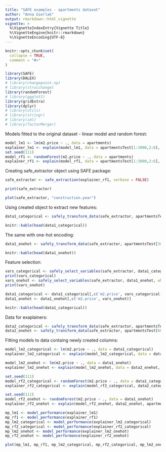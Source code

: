 ```yaml
---
title: "SAFE examples - apartments dataset"
author: "Anna Gierlak"
output: rmarkdown::html_vignette
vignette: >
  %\VignetteIndexEntry{Vignette Title}
  %\VignetteEngine{knitr::rmarkdown}
  %\VignetteEncoding{UTF-8}
---
```


```r
knitr::opts_chunk$set(
  collapse = TRUE,
  comment = "#>"
)
```

```r
library(SAFE)
library(DALEX)
# library(changepoint.np)
# library(strucchange)
library(randomForest)
# library(ggplot2)
library(gridExtra)
library(dplyr)
# library(utils)
# library(stringr)
# library(iml)
# library(factorMerger)
```

Models fitted to the original dataset - linear model and random forest:

```r
model_lm1 <- lm(m2.price ~ ., data = apartments)
explainer_lm1 <- explain(model_lm1, data = apartmentsTest[1:3000,2:6], y = apartmentsTest[1:3000,1], label = "lm1")
set.seed(111)
model_rf1 <- randomForest(m2.price ~ ., data = apartments)
explainer_rf1 <- explain(model_rf1, data = apartmentsTest[1:3000,2:6], y = apartmentsTest[1:3000,1], label = "rf1")
```


Creating safe_extractor object using SAFE package:

```r
safe_extractor <- safe_extraction(explainer_rf1, verbose = FALSE)
```

```r
print(safe_extractor)
```

```r
plot(safe_extractor, "construction.year")
```

Using created object to extract new features:

```r
data1_categorical <- safely_transform_data(safe_extractor, apartmentsTest[3001:6000,], encoding = "categorical", verbose = FALSE)
```

```r
knitr::kable(head(data1_categorical))
```

The same with one-hot encoding:

```r
data1_onehot <- safely_transform_data(safe_extractor, apartmentsTest[3001:6000,], encoding = "one-hot", verbose = FALSE)
```

```r
knitr::kable(head(data1_onehot))
```

Feature selection:

```r
vars_categorical <- safely_select_variables(safe_extractor, data1_categorical, which_y = 2, encoding = "categorical", verbose = FALSE)
print(vars_categorical)
vars_onehot <- safely_select_variables(safe_extractor, data1_onehot, which_y = 2, encoding = "one-hot", verbose = FALSE)
print(vars_onehot)

data1_categorical <- data1_categorical[,c('m2.price', vars_categorical)]
data1_onehot <- data1_onehot[,c('m2.price', vars_onehot)]

```

```r
knitr::kable(head(data1_categorical))
```

Data for exaplainers:

```r
data2_categorical <- safely_transform_data(safe_extractor, apartmentsTest[6001:9000,], encoding = "categorical", verbose = FALSE)[,c('m2.price', vars_categorical)]
data2_onehot <- safely_transform_data(safe_extractor, apartmentsTest[6001:9000,], encoding = "one-hot", verbose = FALSE)[,c('m2.price', vars_onehot)]
```




Fitting models to data containg newly created columns:

```r
model_lm2_categorical <- lm(m2.price ~ ., data = data1_categorical)
explainer_lm2_categorical <- explain(model_lm2_categorical, data = data2_categorical, y = apartmentsTest[6001:9000,1], label = "lm2 - categorical")

model_lm2_onehot <- lm(m2.price ~ ., data = data1_onehot)
explainer_lm2_onehot <- explain(model_lm2_onehot, data = data2_onehot, y = apartmentsTest[6001:9000,1], label = "lm2 - onehot")

set.seed(111)
model_rf2_categorical <- randomForest(m2.price ~ ., data = data1_categorical)
explainer_rf2_categorical <- explain(model_rf2_categorical, data2_categorical, apartmentsTest[6001:9000,1], label = "rf2 - categorical")

set.seed(111)
model_rf2_onehot <- randomForest(m2.price ~ ., data = data1_onehot)
explainer_rf2_onehot <- explain(model_rf2_onehot, data2_onehot, apartmentsTest[6001:9000,1], label = "rf2 - onehot")
```


```r
mp_lm1 <- model_performance(explainer_lm1)
mp_rf1 <- model_performance(explainer_rf1)
mp_lm2_categorical <- model_performance(explainer_lm2_categorical)
mp_rf2_categorical <- model_performance(explainer_rf2_categorical)
mp_lm2_onehot <- model_performance(explainer_lm2_onehot)
mp_rf2_onehot <- model_performance(explainer_rf2_onehot)
```

```r
plot(mp_lm1, mp_rf1, mp_lm2_categorical, mp_rf2_categorical, mp_lm2_onehot, mp_rf2_onehot, geom = "boxplot")
```


